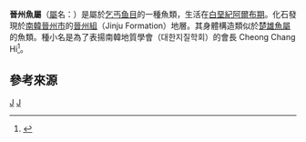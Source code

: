 {{Automatic Taxobox
| taxon = Jinjuichthys
| authority = 
| fossil_range = {{fossilrange|阿尔布阶}}
| type_species = '''晉州魚<br> ''Jinjuichthys cheongi'''''
| type_species_authority = [[Kim_Haang-Mook|Kim]] ''et al.'', 2014
}}

'''晉州魚屬'''（[[屬|屬]]名：''{{lang|la|Jinjuichthys}}''）是屬於[[乞丐鱼目|乞丐鱼目]]的一種魚類，生活在[[白堊紀|白堊紀]][[阿爾布期|阿爾布期]]。化石發現於[[南韓|南韓]][[晉州市|晉州市]]的[[晉州組|晉州組]]（Jinju Formation）地層。其身體構造類似於[[楚雄魚屬|楚雄魚屬]]的魚類。種小名是為了表揚南韓地質學會（대한지질학회）的會長 Cheong Chang Hi<ref name="Kim">{{cite journal | author = Kim H.M. ;Chang, M.M. ;Wu, F.X. ;Kim, Y.H. | title = "A new ichthyodectiform (Pisces, Teleostei) from the Lower Cretaceous of South Korea and its paleobiogeographic implication" | journal = Cretaceous Research | volume = 47 | pages = 117–130 | year = 2014 | doi = 10.1016/j.cretres.2013.11.007 | issn = 0195-6671 | url = }}</ref>。

== 參考來源 ==
{{Reflist}}
{{Teleosteomorpha|C.}}
{{Fish-stub}}
{{Taxonbar}}
[[Category:乞丐魚目|J]]
[[Category:白堊紀魚類|J]]